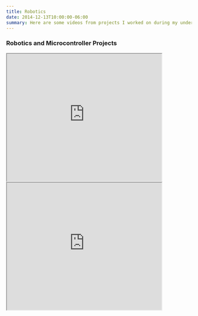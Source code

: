 ```yaml
---
title: Robotics
date: 2014-12-13T10:00:00-06:00
summary: Here are some videos from projects I worked on during my undergraduate degree ...
---
```


<h3>Robotics and Microcontroller Projects</h3>

<iframe width="420" height="345"
src="https://www.youtube.com/embed/eoN-HOUOjBk">
</iframe>

<iframe width="420" height="345"
src="https://www.youtube.com/embed/c4IKvbGKpBk">
</iframe>
